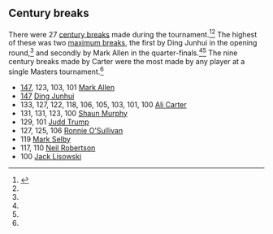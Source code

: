 ==Century breaks==
There were 27 [[century break]]s made during the tournament.<ref>{{cite web |title=Tournament centuries 2023/24 |url=https://snookerinfo.co.uk/2023-24-centuries/ |publisher=Snooker Info |date=14 January 2024 |access-date=14 January 2024 |archive-date=14 January 2024 |archive-url=https://web.archive.org/web/20240114234812/https://snookerinfo.co.uk/2023-24-centuries/}}</ref><ref name="WST_Live_Scores" /> The highest of these was two [[maximum break]]s, the first by Ding Junhui in the opening round,<ref name="Ding_147" /> and secondly by Mark Allen in the quarter-finals.<ref name="WST_Allen_147" /><ref name="Eurosport_Allen_147" /> The nine century breaks made by Carter were the most made by any player at a single Masters tournament.<ref name="Sky_final" />
{{div col}}
* [[Maximum break|147]], 123, 103, 101 {{ndash}} [[Mark Allen (snooker player)|Mark Allen]]
* [[Maximum break|147]] {{ndash}} [[Ding Junhui]]
* 133, 127, 122, 118, 106, 105, 103, 101, 100 {{ndash}} [[Ali Carter]]
* 131, 131, 123, 100 {{ndash}} [[Shaun Murphy]]
* 129, 101 {{ndash}} [[Judd Trump]]
* 127, 125, 106 {{ndash}} [[Ronnie O'Sullivan]]
* 119 {{ndash}} [[Mark Selby]]
* 117, 110 {{ndash}} [[Neil Robertson]]
* 100 {{ndash}} [[Jack Lisowski]]
{{div col end}}
